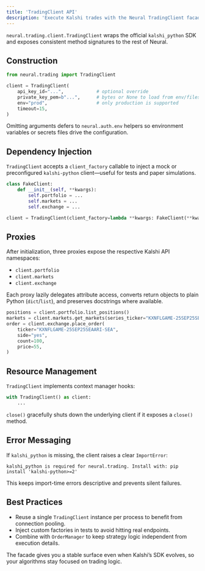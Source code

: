 ```yaml
---
title: 'TradingClient API'
description: 'Execute Kalshi trades with the Neural TradingClient facade and optional dependency injection.'
---
```


`neural.trading.client.TradingClient` wraps the official `kalshi_python` SDK and exposes consistent method signatures to the rest of Neural.

## Construction

```python
from neural.trading import TradingClient

client = TradingClient(
    api_key_id="...",            # optional override
    private_key_pem=b"...",      # bytes or None to load from env/files
    env="prod",                  # only production is supported
    timeout=15,
)
```

Omitting arguments defers to `neural.auth.env` helpers so environment variables or secrets files drive the configuration.

## Dependency Injection

`TradingClient` accepts a `client_factory` callable to inject a mock or preconfigured `kalshi-python` client—useful for tests and paper simulations.

```python
class FakeClient:
    def __init__(self, **kwargs):
        self.portfolio = ...
        self.markets = ...
        self.exchange = ...

client = TradingClient(client_factory=lambda **kwargs: FakeClient(**kwargs))
```

## Proxies

After initialization, three proxies expose the respective Kalshi API namespaces:

- `client.portfolio`
- `client.markets`
- `client.exchange`

Each proxy lazily delegates attribute access, converts return objects to plain Python (`dict`/`list`), and preserves docstrings where available.

```python
positions = client.portfolio.list_positions()
markets = client.markets.get_markets(series_ticker="KXNFLGAME-25SEP25SEAARI")
order = client.exchange.place_order(
    ticker="KXNFLGAME-25SEP25SEAARI-SEA",
    side="yes",
    count=100,
    price=55,
)
```

## Resource Management

`TradingClient` implements context manager hooks:

```python
with TradingClient() as client:
    ...
```

`close()` gracefully shuts down the underlying client if it exposes a `close()` method.

## Error Messaging

If `kalshi_python` is missing, the client raises a clear `ImportError`:

```
kalshi_python is required for neural.trading. Install with: pip install 'kalshi-python>=2'
```

This keeps import-time errors descriptive and prevents silent failures.

## Best Practices

- Reuse a single `TradingClient` instance per process to benefit from connection pooling.
- Inject custom factories in tests to avoid hitting real endpoints.
- Combine with `OrderManager` to keep strategy logic independent from execution details.

The facade gives you a stable surface even when Kalshi’s SDK evolves, so your algorithms stay focused on trading logic.
